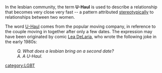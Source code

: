 In the lesbian community, the term '''U-Haul''' is used to describe a relationship that becomes very close  very fast -- a pattern attributed [[stereotype|stereotypically]] to relationships between two women. 

The word [[U-Haul]] comes from the popular moving company, in reference to the couple moving in together after only a few dates. The expression may have been originated by comic [[Lea DeLaria]], who wrote the following joke in the early 1980s:

:''Q. What does a lesbian bring on a second date?''
:''A. A U-Haul.''


[[category:LGBT]]
{{stub}}